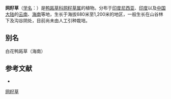 {{Speciesbox
| name = 网籽草
| status = 
| status_system = 
| image = 
| genus = Dictyospermum
| species = conspicuum
| authority = (Bl.) Hassk.
}}

'''网籽草'''（[[学名|学名]]：{{lang|la|''Dictyospermum conspicuum''}}）是[[鸭跖草科|鸭跖草科]][[网籽草属|网籽草属]]的植物。分布于[[印度尼西亚|印度尼西亚]]、[[印度|印度]]以及[[中国大陆|中国大陆]]的[[云南|云南]]、[[海南|海南]]等地，生长于海拔680米至1,200米的地区，一般生长在山谷林下及沟谷阴处，目前尚未由人工引种栽培。

== 别名 ==
白花鸭跖草（海南）

== 参考文献 ==
<div class="references-small">
* {{cite web| url =http://www.bioinfo.cn/db05/KmzwSpecies.php?action=view&id=3990| title =网籽草| work =《中国高等植物数据库全库》| publisher =中国科学院微生物研究所| author =昆明植物研究所| accessdate =2009-02-25| deadurl =yes| archiveurl =https://web.archive.org/web/20160305041334/http://www.bioinfo.cn/db05/KmzwSpecies.php?action=view&id=3990| archivedate =2016-03-05}}
</div>
{{Taxonbar|from=Q15230867}}

[[Category:网籽草属|网籽草]]


{{植物小作品}}